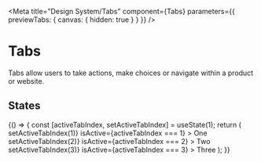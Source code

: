 
<Meta
  title="Design System/Tabs"
  component={Tabs}
  parameters={{ previewTabs: { canvas: { hidden: true } } }}
/>

# Tabs

Tabs allow users to take actions, make choices or navigate within a product or website.

<ArgsTable of={Tabs} />

## States

<Canvas>
  <Story name="DefaultButton">
    {() => {
      const [activeTabIndex, setActiveTabIndex] = useState(1);
      return (
        <Tabs gap={1}>
          <Tabs.Item
            onClick={() => setActiveTabIndex(1)}
            isActive={activeTabIndex === 1}
          >
            One
          </Tabs.Item>
          <Tabs.Item
            onClick={() => setActiveTabIndex(2)}
            isActive={activeTabIndex === 2}
          >
            Two
          </Tabs.Item>
          <Tabs.Item
            onClick={() => setActiveTabIndex(3)}
            isActive={activeTabIndex === 3}
          >
            Three
          </Tabs.Item>
        </Tabs>
      );
    }}
  </Story>
</Canvas>
